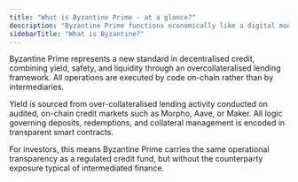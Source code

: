 ```yaml
---
title: "What is Byzantine Prime - at a glance?"
description: "Byzantine Prime functions economically like a digital money-market product: capital is lent against collateral, yields accrue daily, and assets remain callable at all times. "
sidebarTitle: "What is Byzantine?"
---
```


Byzantine Prime represents a new standard in decentralised credit, combining yield, safety, and liquidity through an overcollateralised lending framework. All operations are executed by code on-chain rather than by intermediaries.

Yield is sourced from over-collateralised lending activity conducted on audited, on-chain credit markets such as Morpho, Aave, or Maker. All logic governing deposits, redemptions, and collateral management is encoded in transparent smart contracts.

For investors, this means Byzantine Prime carries the same operational transparency as a regulated credit fund, but without the counterparty exposure typical of intermediated finance.